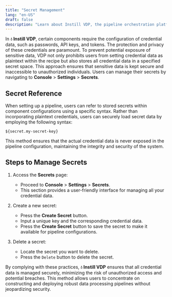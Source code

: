 ```yaml
---
title: "Secret Management"
lang: "en-US"
draft: false
description: "Learn about Instill VDP, the pipeline orchestration platform for unstructured data ETL, in the project Instill Core: https://github.com/instill-ai/instill-core"
---
```


In **💧 Instill VDP**, certain components require the configuration of
credential data, such as passwords, API keys, and tokens. The protection and
privacy of these credentials are paramount. To prevent potential exposure of
sensitive data, VDP not only prohibits users from setting credential data as
plaintext within the recipe but also stores all credential data in a specified
secret space. This approach ensures that sensitive data is kept secure and
inaccessible to unauthorized individuals. Users can manage their secrets by
navigating to **Console** > **Settings** > **Secrets**.

## Secret Reference

When setting up a pipeline, users can refer to stored secrets within component
configurations using a specific syntax. Rather than incorporating plaintext
credentials, users can securely load secret data by employing the following
syntax:

```text
${secret.my-secret-key}
```

This method ensures that the actual credential data is never exposed in the
pipeline configuration, maintaining the integrity and security of the system.

## Steps to Manage Secrets

1. Access the **Secrets** page:

   - Proceed to **Console** > **Settings** > **Secrets**.
   - This section provides a user-friendly interface for managing all your
     credential data.

2. Create a new secret:

   - Press the **Create Secret** button.
   - Input a unique key and the corresponding credential data.
   - Press the **Create Secret** button to save the secret to make it available
     for pipeline configurations.

3. Delete a secret:
   - Locate the secret you want to delete.
   - Press the `Delete` button to delete the secret.

By complying with these practices, **💧 Instill VDP** ensures that all
credential data is managed securely, minimizing the risk of unauthorized access
and potential breaches. This method allows users to concentrate on constructing
and deploying robust data processing pipelines without jeopardizing security.
